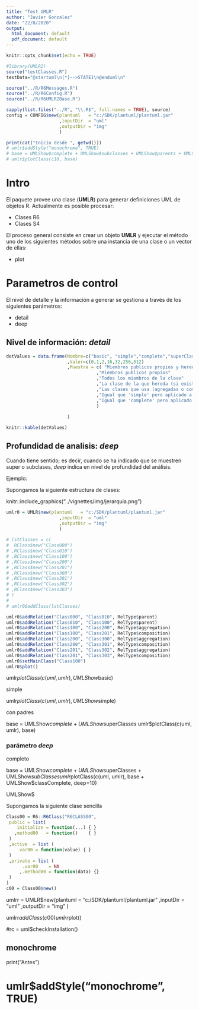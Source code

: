 ```yaml
---
title: "Test UMLR"
author: "Javier Gonzalez"
date: "22/8/2020"
output:
  html_document: default
  pdf_document: default
---
```



```r
knitr::opts_chunk$set(echo = TRUE)

```


```r
#library(UMLR2)
source("testClasses.R")
testData="@startuml\n[*]-->STATE1\n@enduml\n"

source("../R/R6Messages.R")
source("../R/R6Config.R")
source("../R/R6UMLR2Base.R")

sapply(list.files("../R", "\\.R$", full.names = TRUE), source)
config = CONFIG$new(plantuml   = "c:/SDK/plantuml/plantuml.jar"
                    ,inputDir  = "uml"
                    ,outputDir = "img"
                    )

```


```r
print(cat("Inicio desde ", getwd()))
# umlr$addStyle("monochrome", TRUE)
# base = UMLShow$complete + UMLShow$subclasses + UMLShow$parents + UMLShow$classComplete
# umlr$plotClass(c10, base)
```


# Intro

El paquete provee una clase (**UMLR**) para generar definiciones UML de objetos R.
Actualmente es posible procesar:

- Clases R6
- Clases S4 

El proceso general consiste en crear un objeto **UMLR** y ejecutar el método uno de los siguientes métodos sobre 
una instancia de una clase o un vector de ellas:

- plot

# Parametros de control 

El nivel de detalle y la información a generar se gestiona a través de los siguientes parámetros:

- detail
- deep

## Nivel de información: _detail_

```r
detValues = data.frame(Nombre=c("basic", "simple","complete","superClasses","subClasses","classSimple","classComplete")
                       ,Valor=c(0,1,2,16,32,256,512)
                       ,Muestra = c( "Miembros publicos propios y heredados"
                                  ,"Miembros publicos propios"
                                  ,"Todos los miembros de la clase"
                                  ,"La clase de la que hereda (si existe)"
                                  ,"Las clases que usa (agregadas o compuestas)"
                                  ,"Igual que 'simple' pero aplicado a las superclases y subclases"
                                  ,"Igual que 'complete' pero aplicado a las superclases y subclases"
                                  )
                         
                       )

```

```r
knitr::kable(detValues)
```

## Profundidad de analisis: _deep_

Cuando tiene sentido; es decir, cuando se ha indicado que se muestren super o subclases, _deep_ indica en nivel de 
profundidad del análisis.

Ejemplo:

Supongamos la siguiente estructura de clases:

 knitr::include_graphics("../vignettes/img/jerarquia.png")

```r

umlr0 = UMLR$new(plantuml   = "c:/SDK/plantuml/plantuml.jar"
                    ,inputDir  = "uml"
                    ,outputDir = "img"
                    )
                    
# lstClasses = c(                    
#  RClass$new("Class000")                    
# ,RClass$new("Class010")
# ,RClass$new("Class100")
# ,RClass$new("Class200")
# ,RClass$new("Class201")
# ,RClass$new("Class300")
# ,RClass$new("Class301")
# ,RClass$new("Class302")
# ,RClass$new("Class303")
# )
# 
# umlr0$addClass(lstClasses)

umlr0$addRelation("Class000", "Class010", RelType$parent)
umlr0$addRelation("Class010", "Class100", RelType$parent)
umlr0$addRelation("Class100", "Class200", RelType$aggregation)
umlr0$addRelation("Class100", "Class201", RelType$composition)
umlr0$addRelation("Class200", "Class300", RelType$aggregation)
umlr0$addRelation("Class200", "Class301", RelType$composition)
umlr0$addRelation("Class201", "Class302", RelType$aggregation)
umlr0$addRelation("Class201", "Class303", RelType$composition)
umlr0$setMainClass("Class100")
umlr0$plot()

```

 umlr$plotClass(c(uml, umlr), UMLShow$basic)


simple


 umlr$plotClass(c(uml, umlr), UMLShow$simple)



con padres

base = UMLShow$complete + UMLShow$superClasses
 umlr$plotClass(c(uml, umlr), base)


### parámetro _deep_
completo


base = UMLShow$complete + UMLShow$superClasses + UMLShow$subClasses
umlr$plotClass(c(uml, umlr), base + UMLShow$classComplete, deep=10)




UMLShow$


Supongamos la siguiente clase sencilla

```r
Class00 = R6::R6Class("R6CLASS00",
 public = list(
    initialize = function(...) { }
   ,method00   = function()    { }
 )
 ,active  = list (
     var00 = function(value) { }
 )
 ,private = list (
      .var00    = NA
     ,.method00 = function(data) {}
 )
)
c00 = Class00$new()
```


umlrr = UMLR$new(plantuml   = "c:/SDK/plantuml/plantuml.jar"
                    ,inputDir  = "uml"
                    ,outputDir = "img"
                    )



  umlrr$addClass(c00)
  umlrr$plot()




#rc = uml$checkInstallation()


## monochrome
print("Antes")

# umlr$addStyle("monochrome", TRUE)

